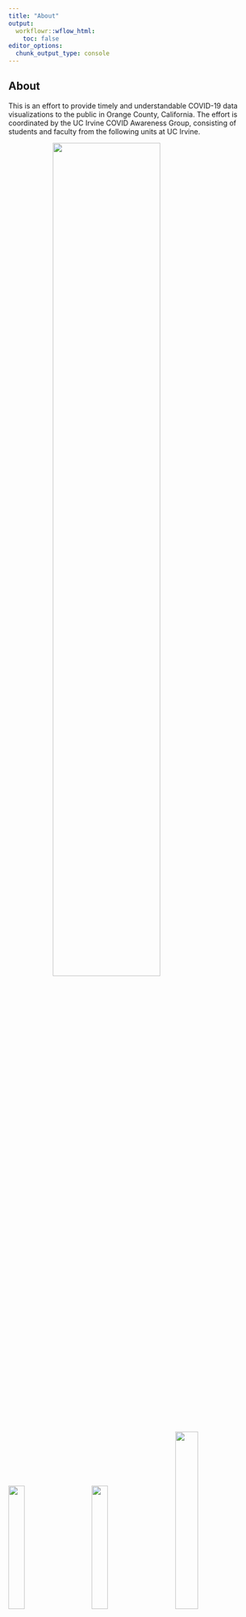 ```yaml
---
title: "About"
output:
  workflowr::wflow_html:
    toc: false
editor_options:
  chunk_output_type: console
---
```

<style type="text/css">
.center {
  display: block;
  margin-left: auto;
  margin-right: auto;
  width: 65%;
</style>
<style type="text/css">
.centernotshrink {
  display: block;
  margin-left: auto;
  margin-right: auto;
  width: 100%;
}
</style>

## About

This is an effort to provide timely and understandable COVID-19 data visualizations to the public in Orange County, California. The effort is coordinated by the UC Irvine COVID Awareness Group, consisting of students and faculty from the following units at UC Irvine. 


<a href="https://www.stat.uci.edu" target="_blank"><img src = "assets/UCI14_2Line_ICS_Dept_Stats_blue.png" class="center"/></a>

<div class="centernotshrink">
<a href="http://publichealth.uci.edu/ph/_home/" target="_blank"><img src = "assets/UCI14_FLS_PubHealth_Blue.png"/ width="25%"></a>&nbsp;&nbsp;&nbsp;&nbsp;&nbsp;&nbsp;&nbsp;&nbsp;&nbsp;
<a href="https://cvr.bio.uci.edu" target="_blank"><img src = "assets/UCi17_CtrVirusResearch_blue.png"/ width="25%"></a>&nbsp;&nbsp;&nbsp;&nbsp;&nbsp;&nbsp;&nbsp;&nbsp;&nbsp;
<a href="https://infectiousdiseaseinitiative.uci.edu" target="_blank"><img src = "assets/U
CI19_Infectious_Disease_Science_Int_2L_blue.png"/ width="30%"></a>
</div>

### UC Irvine COVID Awareness Group Members: 
Damon Bayer, Bernadette Boden-Albala, Isaac Goldstein, Suellen Hopfer, Markelle Kelly, Rachel Longjohn, Vladimir Minin, Andrew Noymer, Daniel M. Parker, Padhraic Smyth, Thanasi Bakis, Jessica George.


### Contact information: 
If you would like to know more about technical details and/or to join the group, get in touch with  [Prof. Vladimir Minin](http://vnminin.github.io). For general media inquiries contact [Prof. Suellen Hopfer](https://www.faculty.uci.edu/profile.cfm?faculty_id=6369) and/or [Prof. Andrew Noymer](https://www.faculty.uci.edu/profile.cfm?faculty_id=5373).
If you are a media organization and would like to use our images, you do not need to ask for permission. Just don't forget to acknowledge UC Irvine COVID Awareness Group. 
The content of this site is licensed under the most permissive creative commons license (click on License tab in the navigation bar to learn more). 

## Methodology

### Data
Figures of county-wide cases, deaths and hospitalizations over time have been created with publicly available data from the [California Open Data Portal](https://data.ca.gov/group/covid-19). Cases and deaths are counted by date reported, rather than the date the test was administered or date of death (if someone is tested on Friday, and the positive result is reported the following Tuesday, the case is counted for Tuesday).  

Maps of cases have been created with data provided by the [Orange County Health Care Agency](https://www.ochealthinfo.com).
If an individual tested multiple times, only the first positive test was counted as a case.

Figures of OC city cases, deaths and tests over time have been created with data provided by the [Orange County Health Care Agency](https://www.ochealthinfo.com). We report cases and tests by date test administered, and deaths by date of death, as opposed to date reported. If someone was tested on Friday, but the positive result is reported the following Tuesday, for these city specific figures we count the case for Friday. This data is different than publicly available data in the [California Open Data Portal](https://data.ca.gov/group/covid-19). Because of reporting delays, these figures will be updated less regularly, and will be at least ten days behind the present. 

### Moving Averages
Our figures present 7 day moving averages. This means that, for cases on July 7th, for example, we report the average number of cases per hundred thousand people during the period July 1st to July 7th. On July 8th, we report the average number of cases per hundred thousand people during the period July 2nd to July 8th, etc. We use moving averages as opposed to raw data (such as the actual number of cases per million people on July 7th) because cases can increase or decrease dramatically on a particular day, making it difficult to see trends in the time series of interest. Moving averages help highlight these trends more clearly.

<!-- ### Cases/Deaths/Hospitalizations per Hundred Thousand People -->
In order to calculate, for example, cases per hundred thousand people, we take the number of cases reported in a county for a day, divide by the 2019 census population for that county and then multiply by 1 hundred thousand. We do this because different counties have very different population sizes (Los Angeles County has approximately 10 million while Orange County has approximately 3 million) and we want to provide numbers which are comparable across counties.

### Percent Positivity
For the OC cities we calculate percent positive tests using a 7 day moving window. For instance, on July 7th, we report the total number of positive tests in the last 7 days (from July 1st to July 7th) divided by the total number of tests administered in the last 7 days. We again use a 7 day window to account for dramatic increases and decreases on particular days. 

### Testing Data
The number of daily new cases depends not only on the number of infected individuals in the population, but also on the number of tests performed. 
It would be much better to plot the positivity ratio (positive cases divided by the total number of tests) instead of cases.
Unfortunately, the number of Covid-19 diagnostic tests performed in a day is not available at a county level from the [California Open Data Portal](https://data.ca.gov/group/covid-19) at this time. 
LA and OC counties do have testing data available ([LA COVID-19 data](http://dashboard.publichealth.lacounty.gov/covid19_surveillance_dashboard/), [OC COVID-19 Data](https://data-ocpw.opendata.arcgis.com/datasets/e5ceebe7edba44cc8f875ca54cc2341a?page=18)), but we prefer to use one data source for county level figures for now.

### Software
We used [R](https://www.r-project.org) software environment, [tidyverse](https://www.tidyverse.org) collection of R packages, [workflowr](https://jdblischak.github.io/workflowr/) R package, and [QGIS](https://qgis.org/en/site/) geographic information system software.

